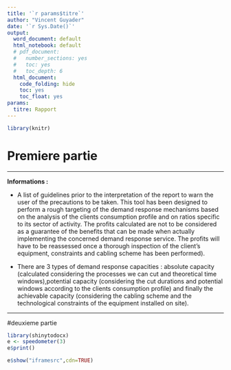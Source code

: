 ```yaml
---
title: '`r params$titre`'
author: "Vincent Guyader"
date: '`r Sys.Date()`'
output:
  word_document: default
  html_notebook: default
  # pdf_document:
  #   number_sections: yes
  #   toc: yes
  #   toc_depth: 6
  html_document:
    code_folding: hide
    toc: yes
    toc_float: yes
params:
  titre: Rapport
---
```



<!-- peut etre boucler ici sur tous les js du dossier -->




```r



library(knitr)
```



# Premiere partie


*********
**Informations :** 

* A list of guidelines prior to the interpretation of the report to warn the user of the precautions to be taken. This tool has been designed to perform a rough targeting of the demand response mechanisms based on the analysis of the clients consumption profile and on ratios specific to its sector of activity. The profits calculated are not to be considered as a guarantee of the benefits that can be made when actually implementing the concerned demand response service. The profits will have to be reassessed once a thorough inspection of the client’s equipment, constraints and cabling scheme has been performed).

* There are 3 types of demand response capacities : absolute capacity (calculated considering the processes we can cut and theoretical time windows),potential capacity (considering the cut durations and potential windows according to the clients consumption profile) and finally the achievable capacity (considering the cabling scheme and the technological constraints of the equipment installed on site).

*********

#deuxieme partie



```r
library(shinytodocx)
e <- speedometer(3)
e$print()
```

```r
e$show("iframesrc",cdn=TRUE)
```

